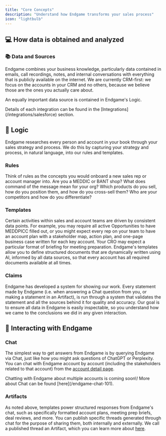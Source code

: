 ```yaml
---
title: "Core Concepts"
description: "Understand how Endgame transforms your sales process"
icon: "lightbulb"
---
```


## 💻 How data is obtained and analyzed

### 📚 Data and Sources

Endgame combines your business knowledge, particularly data contained in emails, call recordings, notes, and internal conversations with everything that is publicly available on the internet. We are currently CRM-first: we focus on the accounts in your CRM and no others, because we believe those are the ones you actually care about.

An equally important data source is contained in Endgame's Logic.

<Info>
  Details of each integration can be found in the [Integrations](/integrations/salesforce) section.
</Info>

## 🧩 Logic

Endgame researches every person and account in your book through your sales strategy and process. We do this by capturing your strategy and process, in natural language, into our rules and templates.

### Rules

Think of rules as the concepts you would onboard a new sales rep or account manager into. Are you a MEDDIC or BANT shop? What does command of the message mean for your org? Which products do you sell, how do you position them, and how do you cross-sell them? Who are your competitors and how do you differentiate?

### Templates

Certain activities within sales and account teams are driven by consistent data points. For example, you may require all active Opportunities to have MEDDPICC filled out, or you might expect every rep on your team to have an account plan with a stakeholder map, action plan, and one-page business case written for each key account. Your CRO may expect a particular format of briefing for meeting preparation. Endgame's templates allow you to define structured documents that are dynamically written using AI, informed by all data sources, so that every account has all required documents available at all times.

### **Claims**

Endgame has developed a system for showing our work. Every statement made by Endgame (i.e. when answering a Chat question from you, or making a statement in an Artifact), is run through a system that validates the statement and all the sources behind it for quality and accuracy. Our goal is to ensure all data in Endgame is easily inspectable, so you understand how we came to the conclusions we did in any given interaction.

## 💼 Interacting with Endgame

### Chat

The simplest way to get answers from Endgame is by querying Endgame via Chat, just like how you might ask questions of ChatGPT or Perplexity. You can chat with Endgame account by account (including the stakeholders related to that account) from the [account detail page](navigating-endgame#account-detail-page).

<Note>
  Chatting with Endgame about multiple accounts is coming soon\! More about Chat can be found [here](/endgame-chat-101).
</Note>

### Artifacts

As noted above, templates power structured responses from Endgame's chat, such as specifically formatted account plans, meeting prep briefs, deal reviews, and more. You can publish specific threads generated through chat for the purpose of sharing them, both internally and externally. We call a published thread an Artifact, which you can learn more about [here](/features/publishing-artifacts).